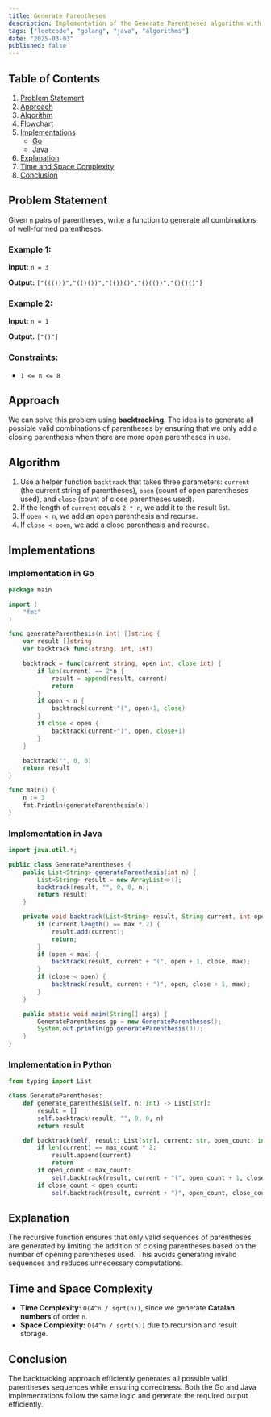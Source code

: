 ```yaml
---
title: Generate Parentheses
description: Implementation of the Generate Parentheses algorithm with Go and Java.
tags: ["leetcode", "golang", "java", "algorithms"]
date: "2025-03-03"
published: false
---
```


## Table of Contents

1. [Problem Statement](#problem-statement)
2. [Approach](#approach)
3. [Algorithm](#algorithm)
4. [Flowchart](#flowchart)
5. [Implementations](#implementations)
   - [Go](#implementation-in-go)
   - [Java](#implementation-in-java)
6. [Explanation](#explanation)
7. [Time and Space Complexity](#time-and-space-complexity)
8. [Conclusion](#conclusion)

## Problem Statement

Given `n` pairs of parentheses, write a function to generate all combinations of well-formed parentheses.

### Example 1:

**Input:** `n = 3`

**Output:** `["((()))","(()())","(())()","()(())","()()()"]`

### Example 2:

**Input:** `n = 1`

**Output:** `["()"]`

### Constraints:

- `1 <= n <= 8`

## Approach

We can solve this problem using **backtracking**. The idea is to generate all possible valid combinations of parentheses by ensuring that we only add a closing parenthesis when there are more open parentheses in use.

## Algorithm

1. Use a helper function `backtrack` that takes three parameters: `current` (the current string of parentheses), `open` (count of open parentheses used), and `close` (count of close parentheses used).
2. If the length of `current` equals `2 * n`, we add it to the result list.
3. If `open < n`, we add an open parenthesis and recurse.
4. If `close < open`, we add a close parenthesis and recurse.

## Implementations

### Implementation in Go

```go
package main

import (
	"fmt"
)

func generateParenthesis(n int) []string {
	var result []string
	var backtrack func(string, int, int)

	backtrack = func(current string, open int, close int) {
		if len(current) == 2*n {
			result = append(result, current)
			return
		}
		if open < n {
			backtrack(current+"(", open+1, close)
		}
		if close < open {
			backtrack(current+")", open, close+1)
		}
	}

	backtrack("", 0, 0)
	return result
}

func main() {
	n := 3
	fmt.Println(generateParenthesis(n))
}
```

### Implementation in Java

```java
import java.util.*;

public class GenerateParentheses {
    public List<String> generateParenthesis(int n) {
        List<String> result = new ArrayList<>();
        backtrack(result, "", 0, 0, n);
        return result;
    }

    private void backtrack(List<String> result, String current, int open, int close, int max) {
        if (current.length() == max * 2) {
            result.add(current);
            return;
        }
        if (open < max) {
            backtrack(result, current + "(", open + 1, close, max);
        }
        if (close < open) {
            backtrack(result, current + ")", open, close + 1, max);
        }
    }

    public static void main(String[] args) {
        GenerateParentheses gp = new GenerateParentheses();
        System.out.println(gp.generateParenthesis(3));
    }
}
```

### Implementation in Python

```python
from typing import List

class GenerateParentheses:
    def generate_parenthesis(self, n: int) -> List[str]:
        result = []
        self.backtrack(result, "", 0, 0, n)
        return result

    def backtrack(self, result: List[str], current: str, open_count: int, close_count: int, max_count: int):
        if len(current) == max_count * 2:
            result.append(current)
            return
        if open_count < max_count:
            self.backtrack(result, current + "(", open_count + 1, close_count, max_count)
        if close_count < open_count:
            self.backtrack(result, current + ")", open_count, close_count + 1, max_count)
```

## Explanation

The recursive function ensures that only valid sequences of parentheses are generated by limiting the addition of closing parentheses based on the number of opening parentheses used. This avoids generating invalid sequences and reduces unnecessary computations.

## Time and Space Complexity

- **Time Complexity:** `O(4^n / sqrt(n))`, since we generate **Catalan numbers** of order `n`.
- **Space Complexity:** `O(4^n / sqrt(n))` due to recursion and result storage.

## Conclusion

The backtracking approach efficiently generates all possible valid parentheses sequences while ensuring correctness. Both the Go and Java implementations follow the same logic and generate the required output efficiently.